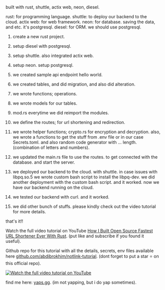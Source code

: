 <Cover
  src="https://github.com/abdibrokhim/notlink/blob/main/assets/cover.png"
  alt="Cover Image"
  caption="yaps.gg"
/>

built with rust, shuttle, actix web, neon, diesel.

rust: for programming language.
shuttle: to deploy our backend to the cloud.
actix web: for web framework.
neon: for database. saving the data, and etc. it's postgresql.
diesel: for ORM. we should use postgresql.

1. create a new rust project.

2. setup diesel with postgresql.

3. setup shuttle. also integrated actix web.

4. setup neon. setup postgresql.

5. we created sample api endpoint hello world.

6. we created tables, and did migration, and also did alteration.

7. we wrote functions; operations.

8. we wrote models for our tables.

9. mod.rs everytime we did reimport the modules.

10. we define the routes; for url shortening and redirection.

11. we wrote helper functions; crypto.rs for encryption and decryption. also, we wrote a functions to get the stuff from .env file or in our case Secrets.toml. and also random code generator with ... length. (combination of letters and numbers).

12. we updated the main.rs file to use the routes. to get connected with the database. and start the server.

13. we deployed our backend to the cloud. with shuttle. in case issues with libpq.so.5 we wrote custom bash script to install the libpq-dev. we did another deployment with the custom bash script. and it worked. now we have our backend running on the cloud.

14. we tested our backend with curl. and it worked.

15. we did other bunch of stuffs. please kindly check out the video tutorial for more details.

that's it!!

Watch the full video tutorial on YouTube [How I Built Open Source Fastest URL Shortener Ever With Rust](https://youtu.be/Mhz_eVH3XnQ). (put like and subscribe if you found it useful).

Github repo for this tutorial with all the details, secrets, env files available here [github.com/abdibrokhim/notlink-tutorial](https://github.com/abdibrokhim/notlink-tutorial). (dont forget to put a star ⭐️ on this official repo).

[![Watch the full video tutorial on YouTube](assets/cover.png)](https://youtu.be/Mhz_eVH3XnQ)

find me here: [yaps.gg](https://yaps.gg). (im not yapping, but i do yap sometimes).